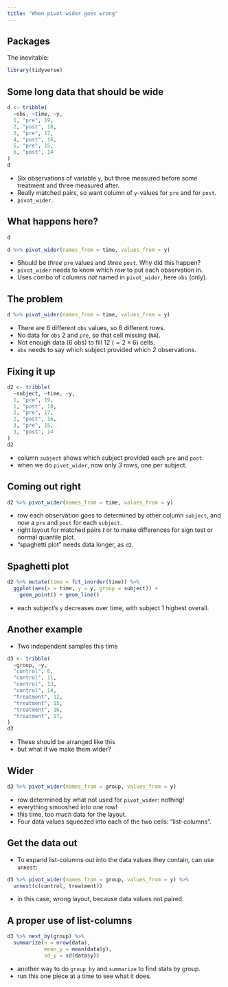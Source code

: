 ```yaml
---
title: "When pivot-wider goes wrong"
---
```


## Packages

The inevitable:

```r
library(tidyverse)
```

## Some long data that should be wide

```r
d <- tribble(
  ~obs, ~time, ~y,
  1, "pre", 19,
  2, "post", 18,
  3, "pre", 17,
  4, "post", 16,
  5, "pre", 15,
  6, "post", 14
)
d
```

-   Six observations of variable `y`, but three measured before some
    treatment and three measured after.
-   Really matched pairs, so want column of `y`-values for `pre` and for
    `post`.
-   `pivot_wider`.

## What happens here?


```r
d
```

```r
d %>% pivot_wider(names_from = time, values_from = y)
```

-   Should be *three* `pre` values and *three* `post`. Why did this
    happen?
-   `pivot_wider` needs to know which *row* to put each observation in.
-   Uses combo of columns *not* named in `pivot_wider`, here `obs`
    (only).

## The problem

```r
d %>% pivot_wider(names_from = time, values_from = y)
```

-   There are 6 different `obs` values, so 6 different rows.
-   No data for `obs` 2 and `pre`, so that cell missing (`NA`).
-   Not enough data (6 obs) to fill 12 ($= 2 \times 6$) cells.
-   `obs` needs to say which subject provided which *2* observations.

## Fixing it up

```r
d2 <- tribble(
  ~subject, ~time, ~y,
  1, "pre", 19,
  1, "post", 18,
  2, "pre", 17,
  2, "post", 16,
  3, "pre", 15,
  3, "post", 14
)
d2
```

-   column `subject` shows which subject provided each `pre` and `post`.
-   when we do `pivot_wider`, now only *3* rows, one per subject.

## Coming out right

```r
d2 %>% pivot_wider(names_from = time, values_from = y)
```

-   row each observation goes to determined by other column `subject`,
    and now a `pre` and `post` for each `subject`.
-   right layout for matched pairs $t$ or to make differences for sign
    test or normal quantile plot.
-   "spaghetti plot" needs data longer, as `d2`.

## Spaghetti plot

```r
d2 %>% mutate(time = fct_inorder(time)) %>% 
  ggplot(aes(x = time, y = y, group = subject)) +
    geom_point() + geom_line()
```

-   each subject's `y` decreases over time, with subject 1 highest
    overall.

## Another example

-   Two independent samples this time

```r
d3 <- tribble(
  ~group, ~y,
  "control", 8,
  "control", 11,
  "control", 13,
  "control", 14,
  "treatment", 12,
  "treatment", 15,
  "treatment", 16,
  "treatment", 17,
)
d3
```

-   These should be arranged like this
-   but what if we make them wider?

## Wider

```r
d3 %>% pivot_wider(names_from = group, values_from = y)
```

-   row determined by what not used for `pivot_wider`: nothing!
-   everything smooshed into *one* row!
-   this time, too *much* data for the layout.
-   Four data values squeezed into each of the two cells:
    "list-columns".

## Get the data out

-   To expand list-columns out into the data values they contain, can
    use `unnest`:

```r
d3 %>% pivot_wider(names_from = group, values_from = y) %>% 
  unnest(c(control, treatment))
```

-   in this case, wrong layout, because data values not paired.

## A proper use of list-columns

```r
d3 %>% nest_by(group) %>% 
  summarize(n = nrow(data), 
            mean_y = mean(data$y), 
            sd_y = sd(data$y))
```

-   another way to do `group_by` and `summarize` to find stats by group.
-   run this one piece at a time to see what it does.
